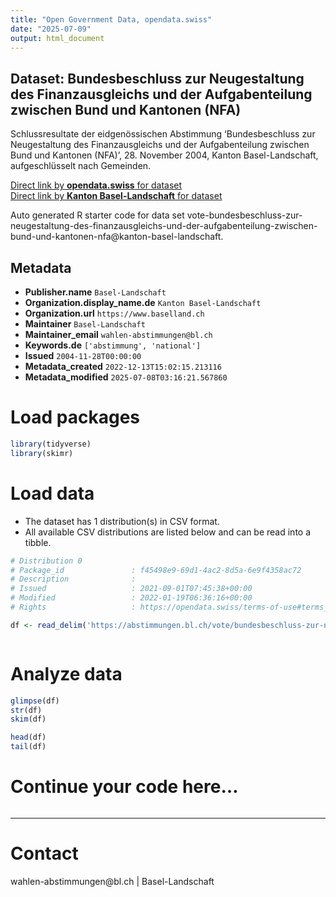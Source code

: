 ```yaml
---
title: "Open Government Data, opendata.swiss"
date: "2025-07-09"
output: html_document
---
```


## Dataset: Bundesbeschluss zur Neugestaltung des Finanzausgleichs und der Aufgabenteilung zwischen Bund und Kantonen (NFA)

Schlussresultate der eidgenössischen Abstimmung 'Bundesbeschluss zur Neugestaltung des Finanzausgleichs und der Aufgabenteilung zwischen Bund und Kantonen (NFA)', 28. November 2004, Kanton Basel-Landschaft, aufgeschlüsselt nach Gemeinden.

[Direct link by **opendata.swiss** for dataset](https://opendata.swiss/de/dataset/bundesbeschluss-zur-neugestaltung-des-finanzausgleichs-und-der-aufgabenteilung-zwischen-bund-un4)<br>
[Direct link by **Kanton Basel-Landschaft** for dataset](https://abstimmungen.bl.ch/vote/bundesbeschluss-zur-neugestaltung-des-finanzausgleichs-und-der-aufgabenteilung-zwischen-bund-und-kantonen-nfa/data)

Auto generated R starter code for data set vote-bundesbeschluss-zur-neugestaltung-des-finanzausgleichs-und-der-aufgabenteilung-zwischen-bund-und-kantonen-nfa@kanton-basel-landschaft.

## Metadata

- **Publisher.name** `Basel-Landschaft`
- **Organization.display_name.de** `Kanton Basel-Landschaft`
- **Organization.url** `https://www.baselland.ch`
- **Maintainer** `Basel-Landschaft`
- **Maintainer_email** `wahlen-abstimmungen@bl.ch`
- **Keywords.de** `['abstimmung', 'national']`
- **Issued** `2004-11-28T00:00:00`
- **Metadata_created** `2022-12-13T15:02:15.213116`
- **Metadata_modified** `2025-07-08T03:16:21.567860`


# Load packages

```r

library(tidyverse)
library(skimr)

```

# Load data

-   The dataset has 1 distribution(s) in CSV format.
-   All available CSV distributions are listed below and can be read into a tibble.

```r

# Distribution 0
# Package_id               : f45498e9-69d1-4ac2-8d5a-6e9f4358ac72
# Description              : 
# Issued                   : 2021-09-01T07:45:38+00:00
# Modified                 : 2022-01-19T06:36:16+00:00
# Rights                   : https://opendata.swiss/terms-of-use#terms_by

df <- read_delim('https://abstimmungen.bl.ch/vote/bundesbeschluss-zur-neugestaltung-des-finanzausgleichs-und-der-aufgabenteilung-zwischen-bund-und-kantonen-nfa/data-csv')



```

# Analyze data

```r

glimpse(df)
str(df)
skim(df)

head(df)
tail(df)

```

# Continue your code here...

```r

```

------------------------------------------------------------------------

# Contact

wahlen-abstimmungen@bl.ch | Basel-Landschaft
